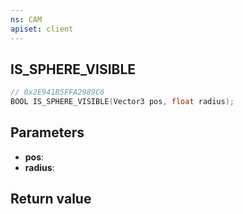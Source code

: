```yaml
---
ns: CAM
apiset: client
---
```

## IS_SPHERE_VISIBLE

```c
// 0x2E941B5FFA2989C6
BOOL IS_SPHERE_VISIBLE(Vector3 pos, float radius);
```


## Parameters
* **pos**:
* **radius**:

## Return value